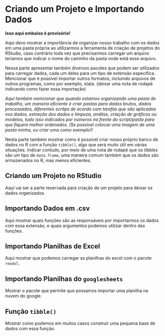 # Criando um Projeto e Importando Dados

**Isso aqui embaixo é provisório!**

Aqui devo mostrar a importância de organizar nosso trabalho com os dados em uma pasta própria ao utilizarmos a ferramenta de criação de projetos do RStudio, caso contrário toda vez que precisarmos carregar um arquivo teríamos que indicar o nome do caminho da pasta onde está esse arquivo. 

Nessa parte apresentar também diversos pacotes que podem ser utilizados para carregar dados, cada um deles para um tipo de extensão específica. Mencionar que é possível importar outros formatos, incluindo arquivos de outros programas, como por exemplo, stata. (deixar uma nota de rodapé indicando como fazer essa importação)

*Aqui também mencionar que quando estamos organizando uma pasta de trabalho, um maneira eficiente é criar pastas para dados brutos, dados processados, diferentes scritps de acordo com tarefas que são aplicadas nos dados, extração dos dados e limpeza, análise, criação de gráficos ou modelos, tudo isso indicados por números na frente do script/pasta para que fiquem melhor ordenados. (Se possível colocar uma imagem de uma pasta minha, ou criar uma como exemplo!)*

Nesta parte também mostrar como é possível criar nosso próprio banco de dados no R com a função `tibble()`, algo que será muito útil em várias situações. Indicar contudo, por meio de uma nota de rodapé que os *tibbles* são um tipo de `data.frame`, uma maneira comum também que os dados são armazenados no R, mas menos eficientes.


## Criando um Projeto no RStudio

Aqui vai ser a parte reservada para criação de um projeto para deixar os dados organizados.


## Importando Dados em **.csv**

Aqui mostrar quais funções são as responsáveis por importarmos os dados com essa extensão, e quais argumentos podemos utilizar dentro das funções.


## Importando Planilhas de Excel

Aqui mostrar que podemos carregar as planilhas do excel com o pacote `readxl`.


## Importando Planilhas do `googlesheets`

Mostrar o pacote que permite que possamos importar uma planilha na nuvem do google.

## Função `tibble()`

Mostrar como podemos em muitos casos construir uma pequena base de dados com essa função.


